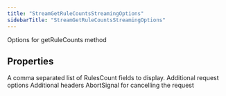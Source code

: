 ```yaml
---
title: "StreamGetRuleCountsStreamingOptions"
sidebarTitle: "StreamGetRuleCountsStreamingOptions"
---
```


Options for getRuleCounts method

## Properties

<ParamField name="rulesCountfields" type="any[]">
A comma separated list of RulesCount fields to display.
</ParamField>





<ParamField name="requestOptions" type="[RequestOptions](/xdks/typescript/reference/interfaces/RequestOptions)">
Additional request options
</ParamField>





<ParamField name="headers" type="Record&lt;string, string&gt;">
Additional headers
</ParamField>





<ParamField name="signal" type="AbortSignal">
AbortSignal for cancelling the request
</ParamField>



